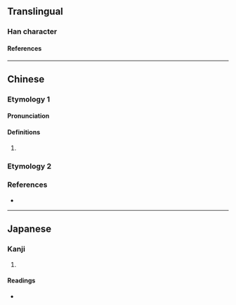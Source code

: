 {{also|鿮}}
{{character info/new}}
==Translingual==

===Han character===
{{Han char|rn=53|rad=广|as=11|sn=14|four=00227|canj=IKPB|ids=⿸广帶}}

====References====
{{Han ref|kx=0350.060|dkj=09465|dj=0661.080|hdz=20898.020|uh=5ED7}}

----

==Chinese==
{{zh-forms}}

===Etymology 1===

====Pronunciation====
{{zh-pron
|m=dài
|c=daai3
|cat=
}}

====Definitions====
{{zh-hanzi}}

# {{rfdef|zh}}

===Etymology 2===
{{zh-see|席|v}}

===References===
* {{R:yue:mfccd}}

----

==Japanese==

===Kanji===
{{ja-kanji|grade=|rs=广11}}

# {{defn|lang=ja|sort=广11}}

====Readings====
* {{ja-readings|on=[[たい]] (tai)|kun=[[いへがゆがむ]] (ihegayugamu)}}